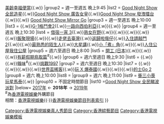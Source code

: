 {{Navbox
|name    = 2018年ViuTV實況娛樂
|title   = [[ViuTV]] 實況娛樂節目／Good Night Show 系列節目（[[ViuTV電視節目列表 (2018年)|2018年]]）
|above = {{align|left| « {{smaller|[[Template:2017年ViuTV實況娛樂|2017]]}} }}  {{align|right|{{smaller|[[Template:2019年ViuTV實況娛樂|2019]]}} » }}
|state = <includeonly>collapsed</includeonly>
|titlestyle = background-color:#87CEFA;
|groupstyle = background-color:#87CEFA;
|belowstyle = color:black; background-color:#87CEFA;
|group1 = 週一至週五 晩上8:00/10:15
|list1  = [[Good Night Show 全民星戰]]{{.w}}[[美齡幸福便當]]{{.w}}{{tsl|yue|選校困難症候群}}
|group2 = 週一至週五 晩上9:45
|list2  = [[Good Night Show 全民造星]]{{.w}}[[Good Night Show 廣告女皇]]{{.w}}[[Good Night Show 發洩擂台]]{{.w}}{{tsl|yue|Good Night Show 個個得把口}}{{.w}}
[[Mirror Go|Good Night Show Mirror Go]]
|group3 = 週一至週五 晩上10:00
|list3  = {{tsl|yue|煮吧！換咗我阿媽|煮吧！換咗我阿媽 2}}{{.w}}[[G-1格鬥會2]]{{.w}}[[一路向西伯利亞]]{{.w}}{{tsl|yue|闔家學術常識問答比賽|闔家學術常識問答比賽 II}}{{.w}}{{tsl|yue|非童凡響}}
|group4 = 週一至週五 晩上10:30
|list4  = [[借宿一宵|借宿一宵 3]]{{.w}}[[熟女在野]]{{.w}}{{tsl|yue|鬼鬼地·煮乜簋}}{{.w}}{{tsl|yue|P牌網購團}}{{.w}}{{tsl|yue|前前線}}{{.w}}{{tsl|yue|老闆咁易做}}{{.w}}[[飯聚現場]]{{.w}}{{tsl|yue|嚮導玩}}{{.w}}[[走佬去臺灣]]{{.w}}[[返歸啦俄仔]]{{.w}}[[入住請敲門|入住請敲門 2]]{{.w}}{{link-yue|返鄉下}}{{.w}}[[最熟悉的陌生人]]{{.w}}[[大星講]]{{.w}}[[煮角|小「煮」角]]{{.w}}{{tsl|yue|堅離地|堅離地 (ViuTV節目)|堅離地}}{{.w}}[[人住公屋我住公屋]]
|group5 = 週六至週日 晩上8:00
|list5  = [[開工 (電視節目)|開工 (日本)]]{{.w}}{{tsl|yue|8%的聲音}}{{.w}}{{tsl|yue|哈哈哈 哈薩克 #有種快樂叫共融}}{{.w}}[[有薪假期鳥取篇]]<sup>#</sup>{{.w}}{{tsl|yue|港人愛‧講仁愛}}
|group6 = 週六至週日 晩上9:30
|list6  = {{tsl|yue|磚·家}}{{.w}}{{tsl|yue|婚姻五重奏}}{{.w}}[[12道鋒味|鋒味]]<sup>#</sup>{{.w}}[[挑戰1996|挑戰1997]]
|group7 = 週六至週日 晩上10:30
|list7  = {{tsl|yue|飛不甩家毛}}{{.w}}{{tsl|yue|搞鬼歌手}}{{.w}}{{tsl|yue|胖伴}}{{.w}}{{tsl|yue|泰國72小時}}{{.w}}[[世界盃稀客]]{{.w}}[[玩 X 爆泰國]]{{.w}}{{tsl|yue|比賽誌}}{{.w}}{{tsl|yue|超級奶爸|超級奶爸 2}}{{.w}}[[的士Go|的士Go 2]]
|group8 = 週六 晩上10:00
|list8  = {{tsl|yue|豆釘去旅行}}
|group9 = 週六 晩上11:00
|list9  = [[衝三小|衝三小喪玩星馬泰]]{{.w}}{{tsl|yue|非常食客}}
|group10 = 不固定時間節目
|list10  =[[Good Night Show 全民星戰|Good Night Show 全民睇波派對]] 
|below= [[ViuTV電視節目列表 (2017年)|2017年]] ← '''2018年''' → [[ViuTV電視節目列表 (2019年)|2019年]]<br/><sup>#</sup>為[[香港電視娛樂]]外購節目<br>相關：[[香港電視娛樂]]{{·}}[[Template:香港電視娛樂節目列表索引|香港電視娛樂節目列表索引]]
}}
<noinclude>
[[Category:香港電視娛樂真人秀節目]]
[[Category:香港綜藝節目]]
[[Category:香港電視娛樂模板]]</noinclude>